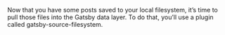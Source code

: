 Now that you have some posts saved to your local filesystem, it’s time to pull those files into the Gatsby data layer. To do that, you’ll use a plugin called gatsby-source-filesystem.

